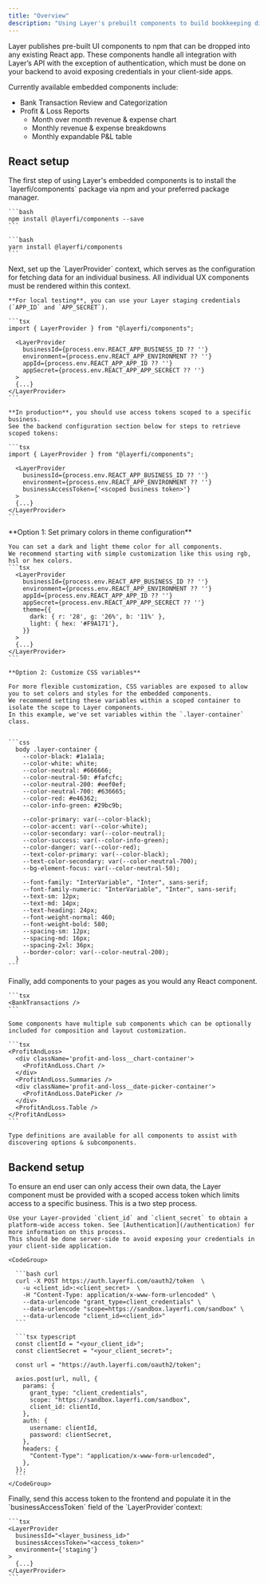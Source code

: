 ```yaml
---
title: "Overview"
description: "Using Layer's prebuilt components to build bookkeeping directly into your app"
---
```


Layer publishes pre-built UI components to npm that can be dropped into any existing React app. These components handle all integration with Layer’s API with the exception of authentication, which must be done on your backend to avoid exposing credentials in your client-side apps.

Currently available embedded components include:
* Bank Transaction Review and Categorization
* Profit & Loss Reports
  * Month over month revenue & expense chart
  * Monthly revenue & expense breakdowns
  * Monthly expandable P&L table

## React setup

<Steps>

  <Step title="Install Layer components">
    The first step of using Layer's embedded components is to install the `layerfi/components` package via npm and your preferred package manager.

    ```bash
    npm install @layerfi/components --save
    ```

    ```bash
    yarn install @layerfi/components
    ```
  </Step>
  <Step title="Set up LayerProvider context">
    Next, set up the `LayerProvider` context, which serves as the configuration for fetching data for an individual business. All individual UX components must be rendered within this context.

    **For local testing**, you can use your Layer staging credentials (`APP_ID` and `APP_SECRET`).

    ```tsx
    import { LayerProvider } from "@layerfi/components";

      <LayerProvider
        businessId={process.env.REACT_APP_BUSINESS_ID ?? ''}
        environment={process.env.REACT_APP_ENVIRONMENT ?? ''}
        appId={process.env.REACT_APP_APP_ID ?? ''}
        appSecret={process.env.REACT_APP_APP_SECRECT ?? ''}
      >
      {...}
    </LayerProvider>
    ```

    **In production**, you should use access tokens scoped to a specific business.
    See the backend configuration section below for steps to retrieve scoped tokens:

    ```tsx
    import { LayerProvider } from "@layerfi/components";

      <LayerProvider
        businessId={process.env.REACT_APP_BUSINESS_ID ?? ''}
        environment={process.env.REACT_APP_ENVIRONMENT ?? ''}
        businessAccessToken={'<scoped business token>'}
      >
      {...}
    </LayerProvider>
    ```
  </Step>

  <Step title="Modify component styles to align with your brand">
    **Option 1: Set primary colors in theme configuration**

    You can set a dark and light theme color for all components.
    We recommend starting with simple customization like this using rgb, hsl or hex colors.
    ```tsx
      <LayerProvider
        businessId={process.env.REACT_APP_BUSINESS_ID ?? ''}
        environment={process.env.REACT_APP_ENVIRONMENT ?? ''}
        appId={process.env.REACT_APP_APP_ID ?? ''}
        appSecret={process.env.REACT_APP_APP_SECRECT ?? ''}
        theme={{
          dark: { r: '28', g: '26%', b: '11%' },
          light: { hex: '#F9A171'},
        }}
      >
      {...}
    </LayerProvider>
    ```

    **Option 2: Customize CSS variables**

    For more flexible customization, CSS variables are exposed to allow you to set colors and styles for the embedded components.
    We recommend setting these variables within a scoped container to isolate the scope to Layer components.
    In this example, we've set variables within the `.layer-container` class.


    ```css
      body .layer-container {
        --color-black: #1a1a1a;
        --color-white: white;
        --color-neutral: #666666;
        --color-neutral-50: #fafcfc;
        --color-neutral-200: #eef0ef;
        --color-neutral-700: #636665;
        --color-red: #e46362;
        --color-info-green: #29bc9b;

        --color-primary: var(--color-black);
        --color-accent: var(--color-white);
        --color-secondary: var(--color-neutral);
        --color-success: var(--color-info-green);
        --color-danger: var(--color-red);
        --text-color-primary: var(--color-black);
        --text-color-secondary: var(--color-neutral-700);
        --bg-element-focus: var(--color-neutral-50);

        --font-family: "InterVariable", "Inter", sans-serif;
        --font-family-numeric: "InterVariable", "Inter", sans-serif;
        --text-sm: 12px;
        --text-md: 14px;
        --text-heading: 24px;
        --font-weight-normal: 460;
        --font-weight-bold: 580;
        --spacing-sm: 12px;
        --spacing-md: 16px;
        --spacing-2xl: 36px;
        --border-color: var(--color-neutral-200);
      }
    ```
  </Step>

  <Step title="Add components to your pages">
    Finally, add components to your pages as you would any React component.

    ```tsx
    <BankTransactions />
    ```

    Some components have multiple sub components which can be optionally included for composition and layout customization.

    ```tsx
    <ProfitAndLoss>
      <div className='profit-and-loss__chart-container'>
        <ProfitAndLoss.Chart />
      </div>
      <ProfitAndLoss.Summaries />
      <div className='profit-and-loss__date-picker-container'>
        <ProfitAndLoss.DatePicker />
      </div>
      <ProfitAndLoss.Table />
    </ProfitAndLoss>
    ```

    Type definitions are available for all components to assist with discovering options & subcomponents.
  </Step>

</Steps>



## Backend setup

To ensure an end user can only access their own data, the Layer component must be provided with a scoped access token which limits access to a specific business. This is a two step process.

<Steps>
  <Step title="Obtain your platform-wide access token">

    Use your Layer-provided `client_id` and `client_secret` to obtain a platform-wide access token. See [Authentication](/authentication) for more information on this process.
    This should be done server-side to avoid exposing your credentials in your client-side application.

    <CodeGroup>

      ```bash curl
      curl -X POST https://auth.layerfi.com/oauth2/token  \
        -u <client_id>:<client_secret>  \
        -H "Content-Type: application/x-www-form-urlencoded" \
        --data-urlencode "grant_type=client_credentials" \
        --data-urlencode "scope=https://sandbox.layerfi.com/sandbox" \
        --data-urlencode "client_id=<client_id>"
      ```

      ```tsx typescript
      const clientId = "<your_client_id>";
      const clientSecret = "<your_client_secret>";

      const url = "https://auth.layerfi.com/oauth2/token";

      axios.post(url, null, {
        params: {
          grant_type: "client_credentials",
          scope: "https://sandbox.layerfi.com/sandbox",
          client_id: clientId,
        },
        auth: {
          username: clientId,
          password: clientSecret,
        },
        headers: {
          "Content-Type": "application/x-www-form-urlencoded",
        },
      });
      ```
    </CodeGroup>
  </Step>
  <Step title="Populate access token in LayerProvider context">
    Finally, send this access token to the frontend and populate it in the `businessAccessToken` field of the `LayerProvider`context:

    ```tsx
    <LayerProvider
      businessId="<layer_business_id>"
      businessAccessToken="<access_token>"
      environment={'staging'}
    >
      {...}
    </LayerProvider>
    ```

  </Step>
</Steps>
